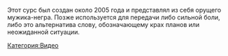 Этот сурс был создан около 2005 года и представлял из себя орущего мужика-негра. Позже используется для передачи либо сильной боли, либо это альтернатива слову, обозначающему крах планов или неожиданной ситуации.  

[[Категория:Видео]]